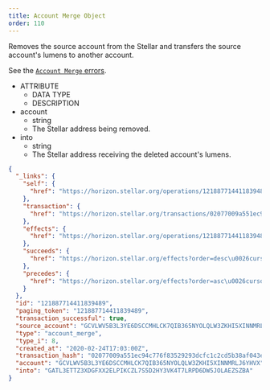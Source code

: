 ```yaml
---
title: Account Merge Object
order: 110
---
```



Removes the source account from the Stellar and transfers the source account's lumens to another account.

See the [`Account Merge` errors](../../../errors/result-codes/operation-specific/account-merge.mdx).

<AttributeTable>

- ATTRIBUTE
  - DATA TYPE
  - DESCRIPTION
- account
  - string
  - The Stellar address being removed.
- into
  - string
  - The Stellar address receiving the deleted account's lumens.

</AttributeTable>

<ExampleResponse>

```json
{
  "_links": {
    "self": {
      "href": "https://horizon.stellar.org/operations/121887714411839489"
    },
    "transaction": {
      "href": "https://horizon.stellar.org/transactions/02077009a551ec94c776f83529293dcfc1c2cd5b38af043ef7f3699bf5a71f0a"
    },
    "effects": {
      "href": "https://horizon.stellar.org/operations/121887714411839489/effects"
    },
    "succeeds": {
      "href": "https://horizon.stellar.org/effects?order=desc\u0026cursor=121887714411839489"
    },
    "precedes": {
      "href": "https://horizon.stellar.org/effects?order=asc\u0026cursor=121887714411839489"
    }
  },
  "id": "121887714411839489",
  "paging_token": "121887714411839489",
  "transaction_successful": true,
  "source_account": "GCVLWV5B3L3YE6DSCCMHLCK7QIB365NYOLQLW3ZKHI5XINNMRLJ6YHVX",
  "type": "account_merge",
  "type_i": 8,
  "created_at": "2020-02-24T17:03:00Z",
  "transaction_hash": "02077009a551ec94c776f83529293dcfc1c2cd5b38af043ef7f3699bf5a71f0a",
  "account": "GCVLWV5B3L3YE6DSCCMHLCK7QIB365NYOLQLW3ZKHI5XINNMRLJ6YHVX",
  "into": "GATL3ETTZ3XDGFXX2ELPIKCZL7S5D2HY3VK4T7LRPD6DW5JOLAEZSZBA"
}
```

</ExampleResponse>